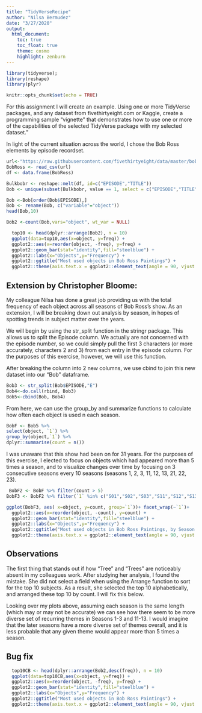 ---
title: "TidyVerseRecipe"
author: "Nilsa Bermudez"
date: "3/27/2020"
output:
  html_document:
    toc: true
    toc_float: true
    theme: cosmo
    highlight: zenburn
---


```{r}

library(tidyverse);
library(reshape)
library(plyr)

```


```{r setup, include=FALSE}
knitr::opts_chunk$set(echo = TRUE)
```


For this assignment I will create an example.  Using one or more TidyVerse packages, and any dataset from fivethirtyeight.com or Kaggle, create a programming sample “vignette” that demonstrates how to use one or more of the capabilities of the selected TidyVerse package with my selected dataset.”

In light of the current situation across the world, I chose the Bob Ross elements by episode recordset.  


```{r RossDataSet}
url<-"https://raw.githubusercontent.com/fivethirtyeight/data/master/bob-ross/elements-by-episode.csv"
BobRoss <- read_csv(url)
df <- data.frame(BobRoss)

```

```{r UseReshapeToGetAllObjects}

Bulkbobr <- reshape::melt(df, id=c("EPISODE","TITLE"))
Bob <- unique(subset(Bulkbobr, value == 1, select = c("EPISODE","TITLE","variable")))

Bob <-Bob[order(Bob$EPISODE),]
Bob <- rename(Bob, c("variable"="object"))
head(Bob,10)
```


```{r CountFrequenciesOfObjects}
Bob2 <-count(Bob,vars="object", wt_var = NULL)

```

```{r GetTop10AndDisplay}
  top10 <- head(dplyr::arrange(Bob2), n = 10)
  ggplot(data=top10,aes(x=object, y=freq)) +  
  ggplot2::aes(x=reorder(object, -freq), y=freq) +
  ggplot2::geom_bar(stat="identity",fill="steelblue") +
  ggplot2::labs(x="Objects",y="Frequency") +
  ggplot2::ggtitle("Most used objects in Bob Ross Paintings") +
  ggplot2::theme(axis.text.x = ggplot2::element_text(angle = 90, vjust = 0.5, hjust=1))

```

## Extension by Christopher Bloome: 

My colleague Nilsa has done a great job providing us with the total frequency of each object across all seasons of Bob Ross's show. As an extension, I will be breaking down out analysis by season, in hopes of spotting trends in subject matter over the years. 

We will begin by using the str_split function in the stringr package. This allows us to split the Episode column. We actually are not concerned with the episode number, so we could simply pull the first 3 characters (or more accurately, characters 2 and 3) from each entry in the episode column. For the purposes of this exercise, however, we will use this function. 

After breaking the column into 2 new columns, we use cbind to join this new dataset into our "Bob" dataframe. 


```{r}
Bob3 <- str_split(Bob$EPISODE,"E")
Bob4<-do.call(rbind, Bob3)
Bob5<-cbind(Bob, Bob4)
```

From here, we can use the group_by and summarize functions to calculate how often each object is used n each season.  
```{r}
BobF <- Bob5 %>%
select(object, `1`) %>%
group_by(object,`1`) %>%
dplyr::summarise(count = n())
```

I was unaware that this show had been on for 31 years. For the purposes of this exercise, I elected to focus on objects which had appeared more than 5 times a season, and to visualize changes over time by focusing on 3 consecutive seasons every 10 seasons (seasons 1, 2, 3, 11, 12, 13, 21, 22, 23).


```{r}
 BobF2 <- BobF %>% filter(count > 5)
BobF3 <- BobF2 %>% filter(`1` %in% c("S01","S02","S03","S11","S12","S13","S21","S22","S23"))

```
```{r}
ggplot(BobF3, aes( x=object, y=count, group=`1`))+ facet_wrap(~`1`)+  
  ggplot2::aes(x=reorder(object, -count), y=count) +
  ggplot2::geom_bar(stat="identity",fill="steelblue") +
  ggplot2::labs(x="Objects",y="Frequency") +
  ggplot2::ggtitle("Most used objects in Bob Ross Paintings, by Season 1-9") +
  ggplot2::theme(axis.text.x = ggplot2::element_text(angle = 90, vjust = 0.5, hjust=1))


```

## Observations 
The first thing that stands out if how "Tree" and "Trees" are noticeably absent in my colleagues work. After studying her analysis, I found the mistake. She did not select a field when using the Arrange function to sort for the top 10 subjects. As a result, she selected the top 10 alphabetically, and arranged these top 10 by count. I will fix this below. 

Looking over my plots above, assuming each season is the same length (which may or may not be accurate) we can see how there seem to be more diverse set of recurring themes in Seasons 1-3 and 11-13. I would imagine that the later seasons have a more diverse set of themes overall, and it is less probable that any given theme would appear more than 5 times a season. 

## Bug fix 

```{r GetTop10AndDisplayCB}
  top10CB <- head(dplyr::arrange(Bob2,desc(freq)), n = 10)
  ggplot(data=top10CB,aes(x=object, y=freq)) +  
  ggplot2::aes(x=reorder(object, -freq), y=freq) +
  ggplot2::geom_bar(stat="identity",fill="steelblue") +
  ggplot2::labs(x="Objects",y="Frequency") +
  ggplot2::ggtitle("Most used objects in Bob Ross Paintings") +
  ggplot2::theme(axis.text.x = ggplot2::element_text(angle = 90, vjust = 0.5, hjust=1))

```
